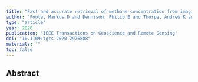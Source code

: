 ```yaml
---
title: "Fast and accurate retrieval of methane concentration from imaging spectrometer data using sparsity prior"
author: "Foote, Markus D and Dennison, Philip E and Thorpe, Andrew K and Thompson, David R and Jongaramrungruang, Siraput and Frankenberg, Christian and Joshi, Sarang C"
type: "article"
year: 2020
publication: "IEEE Transactions on Geoscience and Remote Sensing"
doi: "10.1109/tgrs.2020.2976888"
materials: ""
toc: false
---
```


## Abstract

